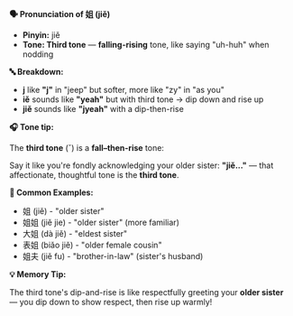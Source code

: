 **🗣️ Pronunciation of 姐 (jiě)**

- **Pinyin:** jiě
- **Tone: Third tone** — **falling-rising** tone, like saying "uh-huh" when nodding

**🔤 Breakdown:**

- **j** like **"j"** in "jeep" but softer, more like "zy" in "as you"
- **iě** sounds like **"yeah"** but with third tone → dip down and rise up
- **jiě** sounds like **"jyeah"** with a dip-then-rise

**🎧 Tone tip:**

The **third tone** (ˇ) is a **fall–then-rise** tone:

Say it like you're fondly acknowledging your older sister: **"jiě..."** — that affectionate,
thoughtful tone is the **third tone**.

**📝 Common Examples:**

- 姐 (jiě) - "older sister"
- 姐姐 (jiě jie) - "older sister" (more familiar)
- 大姐 (dà jiě) - "eldest sister"
- 表姐 (biǎo jiě) - "older female cousin"
- 姐夫 (jiě fu) - "brother-in-law" (sister's husband)

**💡 Memory Tip:**

The third tone's dip-and-rise is like respectfully greeting your **older sister** — you dip down to
show respect, then rise up warmly!
